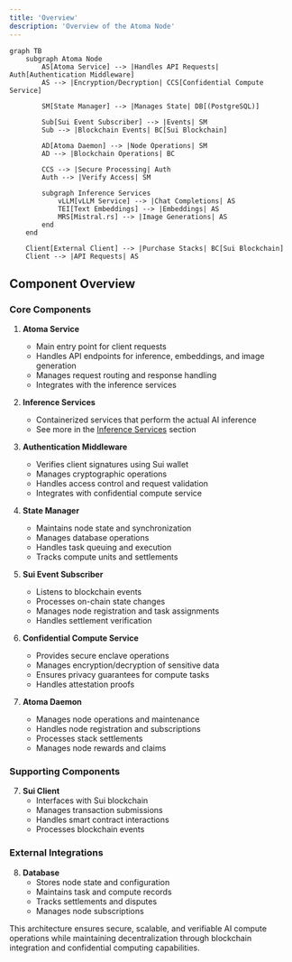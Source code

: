 ```yaml
---
title: 'Overview'
description: 'Overview of the Atoma Node'
---
```


```mermaid
graph TB
    subgraph Atoma Node
        AS[Atoma Service] --> |Handles API Requests| Auth[Authentication Middleware]
        AS --> |Encryption/Decryption| CCS[Confidential Compute Service]
        
        SM[State Manager] --> |Manages State| DB[(PostgreSQL)]
        
        Sub[Sui Event Subscriber] --> |Events| SM
        Sub --> |Blockchain Events| BC[Sui Blockchain]
        
        AD[Atoma Daemon] --> |Node Operations| SM
        AD --> |Blockchain Operations| BC
        
        CCS --> |Secure Processing| Auth
        Auth --> |Verify Access| SM

        subgraph Inference Services
            vLLM[vLLM Service] --> |Chat Completions| AS
            TEI[Text Embeddings] --> |Embeddings| AS
            MRS[Mistral.rs] --> |Image Generations| AS
        end
    end

    Client[External Client] --> |Purchase Stacks| BC[Sui Blockchain]
    Client --> |API Requests| AS
```

## Component Overview

### Core Components

1. **Atoma Service**
   - Main entry point for client requests
   - Handles API endpoints for inference, embeddings, and image generation
   - Manages request routing and response handling
   - Integrates with the inference services

2. **Inference Services**
   - Containerized services that perform the actual AI inference
   - See more in the [Inference Services](/node/technical-reference/inference-services) section

2. **Authentication Middleware**
   - Verifies client signatures using Sui wallet
   - Manages cryptographic operations
   - Handles access control and request validation
   - Integrates with confidential compute service

3. **State Manager**
   - Maintains node state and synchronization
   - Manages database operations
   - Handles task queuing and execution
   - Tracks compute units and settlements

4. **Sui Event Subscriber**
   - Listens to blockchain events
   - Processes on-chain state changes
   - Manages node registration and task assignments
   - Handles settlement verification

5. **Confidential Compute Service**
   - Provides secure enclave operations
   - Manages encryption/decryption of sensitive data
   - Ensures privacy guarantees for compute tasks
   - Handles attestation proofs

6. **Atoma Daemon**
   - Manages node operations and maintenance
   - Handles node registration and subscriptions
   - Processes stack settlements
   - Manages node rewards and claims

### Supporting Components

7. **Sui Client**
   - Interfaces with Sui blockchain
   - Manages transaction submissions
   - Handles smart contract interactions
   - Processes blockchain events

### External Integrations

8. **Database**
   - Stores node state and configuration
   - Maintains task and compute records
   - Tracks settlements and disputes
   - Manages node subscriptions

This architecture ensures secure, scalable, and verifiable AI compute operations while maintaining decentralization through blockchain integration and confidential computing capabilities.